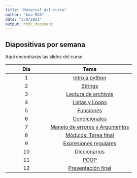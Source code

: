 ```yaml
---
title: "Material del curso"
author: "Ana BVA"
date: "3/9/2021"
output: html_document
---
```


## Diapositivas por semana

Aquí encontrarás las slides del curso

| Día| Tema   |
|:--:|:------:|
| 1  | [Intro a python](slides/1-IntroPython.html)
| 2  | [Strings](slides/2-Strings.html) 
| 3  | [Lectura de archivos](slides/3-LecturaArchivos.html) 
| 4  | [Listas y Loops](slides/4-ListasLoops.html) 
| 5  | [Funciones](slides/5-Funciones.html) 
| 6  | [Condicionales](slides/6-Condicionales.html) 
| 7  | [Manejo de errores	y Argumentos](slides/7-ManejoErroresArgumentos.html) 
| 8  | [Módulos:	Tarea final](slides/8-Modulos.html) 
| 9  | [Expresiones regulares](slides/9-Regexp.html) 
| 10 | [Diccionarios](slides/) 
| 11 | [POOP](slides/) 
| 12 | [Presentación final](slides/) 
